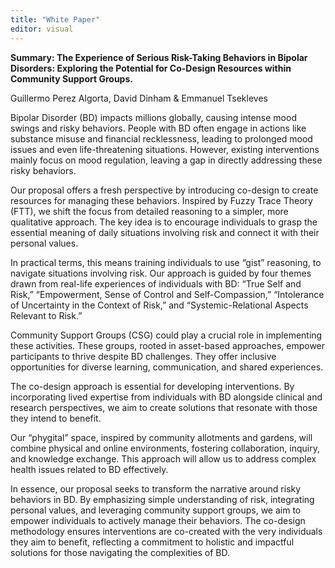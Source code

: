 ```yaml
---
title: "White Paper"
editor: visual
---
```


**Summary: The Experience of Serious Risk-Taking Behaviors in Bipolar Disorders: Exploring the Potential for Co-Design Resources within Community Support Groups.**

Guillermo Perez Algorta, David Dinham & Emmanuel Tsekleves

Bipolar Disorder (BD) impacts millions globally, causing intense mood swings and risky behaviors. People with BD often engage in actions like substance misuse and financial recklessness, leading to prolonged mood issues and even life-threatening situations. However, existing interventions mainly focus on mood regulation, leaving a gap in directly addressing these risky behaviors. 

Our proposal offers a fresh perspective by introducing co-design to create resources for managing these behaviors. Inspired by Fuzzy Trace Theory (FTT), we shift the focus from detailed reasoning to a simpler, more qualitative approach. The key idea is to encourage individuals to grasp the essential meaning of daily situations involving risk and connect it with their personal values. 

In practical terms, this means training individuals to use "gist" reasoning, to navigate situations involving risk. Our approach is guided by four themes drawn from real-life experiences of individuals with BD: "True Self and Risk," "Empowerment, Sense of Control and Self-Compassion," "Intolerance of Uncertainty in the Context of Risk," and "Systemic-Relational Aspects Relevant to Risk." 

Community Support Groups (CSG) could play a crucial role in implementing these activities. These groups, rooted in asset-based approaches, empower participants to thrive despite BD challenges. They offer inclusive opportunities for diverse learning, communication, and shared experiences. 

The co-design approach is essential for developing interventions. By incorporating lived expertise from individuals with BD alongside clinical and research perspectives, we aim to create solutions that resonate with those they intend to benefit. 

Our "phygital" space, inspired by community allotments and gardens, will combine physical and online environments, fostering collaboration, inquiry, and knowledge exchange. This approach will allow us to address complex health issues related to BD effectively. 

In essence, our proposal seeks to transform the narrative around risky behaviors in BD. By emphasizing simple understanding of risk, integrating personal values, and leveraging community support groups, we aim to empower individuals to actively manage their behaviors. The co-design methodology ensures interventions are co-created with the very individuals they aim to benefit, reflecting a commitment to holistic and impactful solutions for those navigating the complexities of BD. 





 